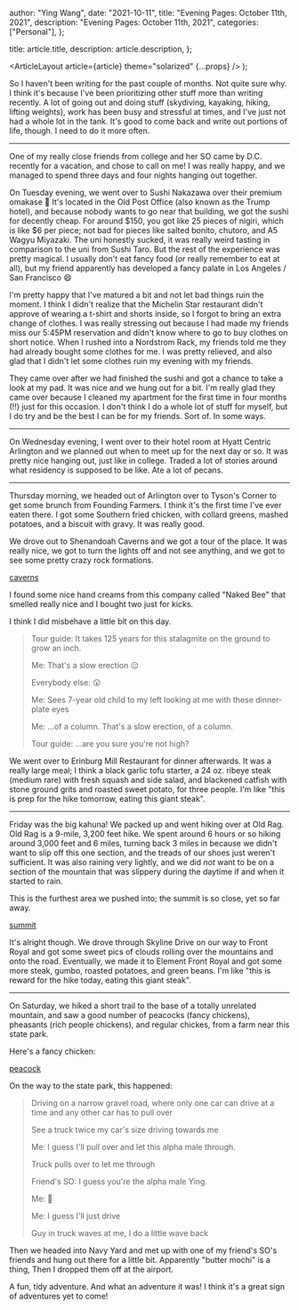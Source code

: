 
  author: "Ying Wang",
  date: "2021-10-11",
  title: "Evening Pages: October 11th, 2021",
  description: "Evening Pages: October 11th, 2021",
  categories: ["Personal"],
};

  title: article.title,
  description: article.description,
};

  <ArticleLayout article={article} theme="solarized" {...props} />
);

So I haven't been writing for the past couple of months. Not quite sure why. I
think it's because I've been prioritizing other stuff more than writing
recently. A lot of going out and doing stuff (skydiving, kayaking, hiking,
lifting weights), work has been busy and stressful at times, and I've just not
had a whole lot in the tank. It's good to come back and write out portions of
life, though. I need to do it more often.

---

One of my really close friends from college and her SO came by D.C. recently for
a vacation, and chose to call on me! I was really happy, and we managed to spend
three days and four nights hanging out together.

On Tuesday evening, we went over to Sushi Nakazawa over their premium omakase
:sushi: It's located in the Old Post Office (also known as the Trump hotel), and
because nobody wants to go near that building, we got the sushi for decently
cheap. For around $150, you got like 25 pieces of nigiri, which is like $6 per
piece; not bad for pieces like salted bonito, chutoro, and A5 Wagyu Miyazaki.
The uni honestly sucked, it was really weird tasting in comparison to the uni
from Sushi Taro. But the rest of the experience was pretty magical. I usually
don't eat fancy food (or really remember to eat at all), but my friend
apparently has developed a fancy palate in Los Angeles / San Francisco :smile:

I'm pretty happy that I've matured a bit and not let bad things ruin the moment.
I think I didn't realize that the Michelin Star restaurant didn't approve of
wearing a t-shirt and shorts inside, so I forgot to bring an extra change of
clothes. I was really stressing out because I had made my friends miss our
5:45PM reservation and didn't know where to go to buy clothes on short notice.
When I rushed into a Nordstrom Rack, my friends told me they had already bought
some clothes for me. I was pretty relieved, and also glad that I didn't let some
clothes ruin my evening with my friends.

They came over after we had finished the sushi and got a chance to take a look
at my pad. It was nice and we hung out for a bit. I'm really glad they came over
because I cleaned my apartment for the first time in four months (!!) just for
this occasion. I don't think I do a whole lot of stuff for myself, but I do try
and be the best I can be for my friends. Sort of. In some ways.

---

On Wednesday evening, I went over to their hotel room at Hyatt Centric Arlington
and we planned out when to meet up for the next day or so. It was pretty nice
hanging out, just like in college. Traded a lot of stories around what residency
is supposed to be like. Ate a lot of pecans.

---

Thursday morning, we headed out of Arlington over to Tyson's Corner to get some
brunch from Founding Farmers. I think it's the first time I've ever eaten there.
I got some Southern fried chicken, with collard greens, mashed potatoes, and a
biscuit with gravy. It was really good.

We drove out to Shenandoah Caverns and we got a tour of the place. It was really
nice, we got to turn the lights off and not see anything, and we got to see some
pretty crazy rock formations.

[caverns](/img/posts/2021/10/11/evening_pages_1.jpg)

I found some nice hand creams from this company called "Naked Bee" that smelled
really nice and I bought two just for kicks.

I think I did misbehave a little bit on this day.

> Tour guide: It takes 125 years for this stalagmite on the ground to grow an
> inch.
>
> Me: That's a slow erection :expressionless:
>
> Everybody else: :astonished:
>
> Me: Sees 7-year old child to my left looking at me with these dinner-plate
> eyes
>
> Me: ...of a column. That's a slow erection, of a column.
>
> Tour guide: ...are you sure you're not high?

We went over to Erinburg Mill Restaurant for dinner afterwards. It was a really
large meal; I think a black garlic tofu starter, a 24 oz. ribeye steak (medium
rare) with fresh squash and side salad, and blackened catfish with stone ground
grits and roasted sweet potato, for three people. I'm like "this is prep for the
hike tomorrow, eating this giant steak".

---

Friday was the big kahuna! We packed up and went hiking over at Old Rag. Old Rag
is a 9-mile, 3,200 feet hike. We spent around 6 hours or so hiking around 3,000
feet and 6 miles, turning back 3 miles in because we didn't want to slip off
this one section, and the treads of our shoes just weren't sufficient. It was
also raining very lightly, and we did _not_ want to be on a section of the
mountain that was slippery during the daytime if and when it started to rain.

This is the furthest area we pushed into; the summit is so close, yet so far
away.

[summit](/img/posts/2021/10/11/evening_pages_2.jpg)

It's alright though. We drove through Skyline Drive on our way to Front Royal
and got some sweet pics of clouds rolling over the mountains and onto the road.
Eventually, we made it to Element Front Royal and got some more steak, gumbo,
roasted potatoes, and green beans. I'm like "this is reward for the hike today,
eating this giant steak".

---

On Saturday, we hiked a short trail to the base of a totally unrelated mountain,
and saw a good number of peacocks (fancy chickens), pheasants (rich people
chickens), and regular chickes, from a farm near this state park.

Here's a fancy chicken:

[peacock](/img/posts/2021/10/11/evening_pages_3.jpg)

On the way to the state park, this happened:

> Driving on a narrow gravel road, where only one car can drive at a time and
> any other car has to pull over
>
> See a truck twice my car's size driving towards me
>
> Me: I guess I'll pull over and let this alpha male through.
>
> Truck pulls over to let me through
>
> Friend's SO: I guess you're the alpha male Ying.
>
> Me: :clown_face:
>
> Me: I guess I'll just drive
>
> Guy in truck waves at me, I do a little wave back

Then we headed into Navy Yard and met up with one of my friend's SO's friends
and hung out there for a little bit. Apparently "butter mochi" is a thing, Then
I dropped them off at the airport.

A fun, tidy adventure. And what an adventure it was! I think it's a great sign
of adventures yet to come!
